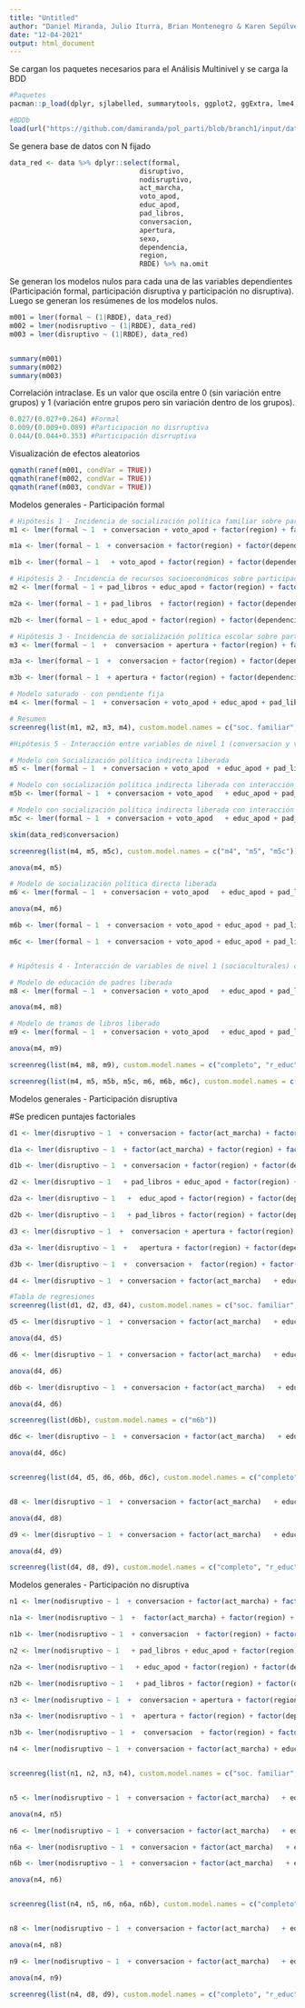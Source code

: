 ```yaml
---
title: "Untitled"
author: "Daniel Miranda, Julio Iturra, Brian Montenegro & Karen Sepúlveda"
date: "12-04-2021"
output: html_document
---
```


Se cargan los paquetes necesarios para el Análisis Multinivel y se carga la BDD

```r
#Paquetes
pacman::p_load(dplyr, sjlabelled, summarytools, ggplot2, ggExtra, lme4, texreg, sjPlot, lattice, stargazer)

#BDDb
load(url("https://github.com/damiranda/pol_parti/blob/branch1/input/data/proc/data.RData?raw=true"))

```

Se genera base de datos con N fijado

```r
data_red <- data %>% dplyr::select(formal,
                                disruptivo,
                                nodisruptivo,
                                act_marcha,
                                voto_apod,
                                educ_apod,
                                pad_libros,
                                conversacion,
                                apertura,
                                sexo,
                                dependencia,
                                region,
                                RBDE) %>% na.omit


```


Se generan los modelos nulos para cada una de las variables dependientes (Participación formal, participación disruptiva y participación no disruptiva). Luego se generan los resúmenes de los modelos nulos.

```r
m001 = lmer(formal ~ (1|RBDE), data_red)
m002 = lmer(nodisruptivo ~ (1|RBDE), data_red)
m003 = lmer(disruptivo ~ (1|RBDE), data_red)


summary(m001)
summary(m002)
summary(m003)
```

Correlación intraclase. Es un valor que oscila entre 0 (sin variación entre grupos) y 1 (variación entre grupos pero sin variación dentro de los grupos).

```r
0.027/(0.027+0.264) #Formal
0.009/(0.009+0.089) #Participación no disrruptiva
0.044/(0.044+0.353) #Participación disrruptiva
```

Visualización de efectos aleatorios

```r
qqmath(ranef(m001, condVar = TRUE))
qqmath(ranef(m002, condVar = TRUE))
qqmath(ranef(m003, condVar = TRUE))
```

Modelos generales - Participación formal

```r
# Hipótesis 1 - Incidencia de socialización política familiar sobre participación formal
m1 <- lmer(formal ~ 1  + conversacion + voto_apod + factor(region) + factor(dependencia) + factor(sexo) + (1 |RBDE), data_red)

m1a <- lmer(formal ~ 1  + conversacion + factor(region) + factor(dependencia)+ factor(factor(sexo)) + (1 |RBDE), data_red)

m1b <- lmer(formal ~ 1   + voto_apod + factor(region) + factor(dependencia)+ factor(sexo) + (1 |RBDE), data_red)

# Hipótesis 2 - Incidencia de recursos socioeconómicos sobre participación formal
m2 <- lmer(formal ~ 1 + pad_libros + educ_apod + factor(region) + factor(dependencia) + factor(sexo) + (1 |RBDE), data_red)

m2a <- lmer(formal ~ 1 + pad_libros  + factor(region) + factor(dependencia) + factor(sexo) + (1 |RBDE), data_red)

m2b <- lmer(formal ~ 1 + educ_apod + factor(region) + factor(dependencia) + factor(sexo) + (1 |RBDE), data_red)

# Hipótesis 3 - Incidencia de socialización política escolar sobre participación formal
m3 <- lmer(formal ~ 1  +  conversacion + apertura + factor(region) + factor(dependencia)+ factor(sexo) + (1 |RBDE), data_red)

m3a <- lmer(formal ~ 1  +  conversacion + factor(region) + factor(dependencia)+ factor(sexo) + (1 |RBDE), data_red)

m3b <- lmer(formal ~ 1  + apertura + factor(region) + factor(dependencia)+ factor(sexo) + (1 |RBDE), data_red)

# Modelo saturado - con pendiente fija
m4 <- lmer(formal ~ 1  + conversacion + voto_apod + educ_apod + pad_libros + conversacion + apertura + factor(region) + factor(dependencia)+ factor(sexo) + (1 |RBDE), data_red)

# Resumen
screenreg(list(m1, m2, m3, m4), custom.model.names = c("soc. familiar", "recursos", "soc. escolar", "completo"), omit.coef = "(sexo|dependencia|region)")

#Hipótesis 5 - Interacción entre variables de nivel 1 (conversacion y voto_apod) con variables de nivel 2 (apertura y conversacion) 

# Modelo con Socialización política indirecta liberada
m5 <- lmer(formal ~ 1  + conversacion + voto_apod  + educ_apod + pad_libros + conversacion + apertura + factor(region) + factor(dependencia) + factor(sexo) + (1 + conversacion |RBDE), data_red)

# Modelo con socialización política indirecta liberada con interacción con apertura a la discusión
m5b <- lmer(formal ~ 1  + conversacion + voto_apod   + educ_apod + pad_libros + conversacion + apertura + factor(region) + factor(dependencia) + factor(sexo) + conversacion * apertura + (1+conversacion |RBDE), data_red)

# Modelo con socialización política indirecta liberada con interacción con conversacion
m5c <- lmer(formal ~ 1  + conversacion + voto_apod   + educ_apod + pad_libros + conversacion + apertura + factor(region) + factor(dependencia) + factor(sexo) + conversacion * conversacion + (1+conversacion |RBDE), data_red)

skim(data_red$conversacion)

screenreg(list(m4, m5, m5c), custom.model.names = c("m4", "m5", "m5c"))

anova(m4, m5)

# Modelo de socialización política directa liberada
m6 <- lmer(formal ~ 1  + conversacion + voto_apod   + educ_apod + pad_libros + conversacion + apertura + factor(region) + factor(dependencia) + factor(sexo) + (1+voto_apod |RBDE), data_red)

anova(m4, m6)

m6b <- lmer(formal ~ 1  + conversacion + voto_apod + educ_apod + pad_libros + conversacion + apertura + factor(region) + factor(dependencia) + factor(sexo) + voto_apod * apertura + (1+voto_apod  |RBDE), data_red)

m6c <- lmer(formal ~ 1  + conversacion + voto_apod + educ_apod + pad_libros + conversacion + apertura + factor(region) + factor(dependencia) + factor(sexo) + voto_apod * conversacion + (1+voto_apod  |RBDE), data_red)


# Hipótesis 4 - Interacción de variables de nivel 1 (socioculturales) con variables de nivel 2 (apertura y conversacion)

# Modelo de educación de padres liberada
m8 <- lmer(formal ~ 1  + conversacion + voto_apod   + educ_apod + pad_libros + conversacion + apertura + factor(region) + factor(dependencia) + factor(sexo) + (1+educ_apod |RBDE), data_red)

anova(m4, m8)

# Modelo de tramos de libros liberado
m9 <- lmer(formal ~ 1  + conversacion + voto_apod   + educ_apod + pad_libros + conversacion + apertura + factor(region) + factor(dependencia) + factor(sexo) + (1+pad_libros |RBDE), data_red)

anova(m4, m9)

screenreg(list(m4, m8, m9), custom.model.names = c("completo", "r_educ", "r_libros"), omit.coef = "(sexo|dependencia|region)")

screenreg(list(m4, m5, m5b, m5c, m6, m6b, m6c), custom.model.names = c("completo", "r_conv", "aper x conv", "act x conv", "r_voto", "aper x voto", "act x voto"), omit.coef = "(sexo|dependencia|region)")
```

Modelos generales - Participación disruptiva

\#Se predicen puntajes factoriales

```r
d1 <- lmer(disruptivo ~ 1  + conversacion + factor(act_marcha) + factor(region) + factor(dependencia)+ factor(sexo) + (1 |RBDE), data_red)

d1a <- lmer(disruptivo ~ 1  + factor(act_marcha) + factor(region) + factor(dependencia)+ factor(sexo) + (1 |RBDE), data_red)

d1b <- lmer(disruptivo ~ 1  + conversacion + factor(region) + factor(dependencia)+ factor(sexo) + (1 |RBDE), data_red)

d2 <- lmer(disruptivo ~ 1   + pad_libros + educ_apod + factor(region) + factor(dependencia) + factor(sexo) + (1 |RBDE), data_red)

d2a <- lmer(disruptivo ~ 1   +  educ_apod + factor(region) + factor(dependencia) + factor(sexo) + (1 |RBDE), data_red)

d2b <- lmer(disruptivo ~ 1   + pad_libros + factor(region) + factor(dependencia) + factor(sexo) + (1 |RBDE), data_red)

d3 <- lmer(disruptivo ~ 1  +  conversacion + apertura + factor(region) + factor(dependencia)+ factor(sexo) + (1 |RBDE), data_red)

d3a <- lmer(disruptivo ~ 1  +   apertura + factor(region) + factor(dependencia)+ factor(sexo) + (1 |RBDE), data_red)

d3b <- lmer(disruptivo ~ 1  +  conversacion +  factor(region) + factor(dependencia)+ factor(sexo) + (1 |RBDE), data_red)

d4 <- lmer(disruptivo ~ 1  + conversacion + factor(act_marcha)   + educ_apod + pad_libros + conversacion + apertura + factor(region) + factor(dependencia)+ factor(sexo) + (1 |RBDE), data_red)

#Tabla de regresiones
screenreg(list(d1, d2, d3, d4), custom.model.names = c("soc. familiar", "recursos", "soc. escolar", "completo"), omit.coef = "(sexo|dependencia|region)")

d5 <- lmer(disruptivo ~ 1  + conversacion + factor(act_marcha)   + educ_apod + pad_libros + conversacion + apertura + factor(region) + factor(dependencia) + factor(sexo) + (1+conversacion |RBDE), data_red)

anova(d4, d5)

d6 <- lmer(disruptivo ~ 1  + conversacion + factor(act_marcha)   + educ_apod + pad_libros + conversacion + apertura + factor(region) + factor(dependencia) + factor(sexo) + (1+factor(act_marcha) |RBDE), data_red)

anova(d4, d6)

d6b <- lmer(disruptivo ~ 1  + conversacion + factor(act_marcha)   + educ_apod + pad_libros + conversacion + apertura + factor(region) + factor(dependencia) + factor(sexo) + factor(act_marcha)*conversacion+ (1+factor(act_marcha) |RBDE), data_red)

anova(d4, d6)

screenreg(list(d6b), custom.model.names = c("m6b"))

d6c <- lmer(disruptivo ~ 1  + conversacion + factor(act_marcha)   + educ_apod + pad_libros + conversacion + apertura + factor(region) + factor(dependencia) + factor(sexo) + factor(act_marcha)*apertura + (1+factor(act_marcha) |RBDE), data_red)

anova(d4, d6c)


screenreg(list(d4, d5, d6, d6b, d6c), custom.model.names = c("completo", "r_conv", "r_marcha", "marcha x conversacion", "marcha x apertura"), omit.coef = "(sexo|dependencia|region)")


d8 <- lmer(disruptivo ~ 1  + conversacion + factor(act_marcha)   + educ_apod + pad_libros + conversacion + apertura + factor(region) + factor(dependencia) + factor(sexo) + (1+educ_apod |RBDE), data_red)

anova(d4, d8)

d9 <- lmer(disruptivo ~ 1  + conversacion + factor(act_marcha)   + educ_apod + pad_libros + conversacion + apertura + factor(region) + factor(dependencia) + factor(sexo) + (1+pad_libros |RBDE), data_red)

anova(d4, d9)

screenreg(list(d4, d8, d9), custom.model.names = c("completo", "r_educ", "r_libros"), omit.coef = "(sexo|dependencia|region)")
```

Modelos generales - Participación no disruptiva

```r
n1 <- lmer(nodisruptivo ~ 1  + conversacion + factor(act_marcha) + factor(region) + factor(dependencia)+ factor(sexo) + (1 |RBDE), data_red)

n1a <- lmer(nodisruptivo ~ 1  +  factor(act_marcha) + factor(region) + factor(dependencia)+ factor(sexo) + (1 |RBDE), data_red)

n1b <- lmer(nodisruptivo ~ 1  + conversacion  + factor(region) + factor(dependencia)+ factor(sexo) + (1 |RBDE), data_red)

n2 <- lmer(nodisruptivo ~ 1   + pad_libros + educ_apod + factor(region) + factor(dependencia) + factor(sexo) + (1 |RBDE), data_red)

n2a <- lmer(nodisruptivo ~ 1   + educ_apod + factor(region) + factor(dependencia) + factor(sexo) + (1 |RBDE), data_red)

n2b <- lmer(nodisruptivo ~ 1   + pad_libros + factor(region) + factor(dependencia) + factor(sexo) + (1 |RBDE), data_red)

n3 <- lmer(nodisruptivo ~ 1  +  conversacion + apertura + factor(region) + factor(dependencia)+ factor(sexo) + (1 |RBDE), data_red)

n3a <- lmer(nodisruptivo ~ 1  +  apertura + factor(region) + factor(dependencia)+ factor(sexo) + (1 |RBDE), data_red)

n3b <- lmer(nodisruptivo ~ 1  +  conversacion  + factor(region) + factor(dependencia)+ factor(sexo) + (1 |RBDE), data_red)

n4 <- lmer(nodisruptivo ~ 1  + conversacion + factor(act_marcha) + educ_apod + pad_libros + conversacion + apertura + factor(region) + factor(dependencia)+ factor(sexo) + (1 |RBDE), data_red)


screenreg(list(n1, n2, n3, n4), custom.model.names = c("soc. familiar", "recursos", "soc. escolar", "completo"), omit.coef = "(sexo|dependencia|region)")


n5 <- lmer(nodisruptivo ~ 1  + conversacion + factor(act_marcha)   + educ_apod + pad_libros + conversacion + apertura + factor(region) + factor(dependencia) + factor(sexo) + (1+conversacion |RBDE), data_red)

anova(n4, n5)

n6 <- lmer(nodisruptivo ~ 1  + conversacion + factor(act_marcha)   + educ_apod + pad_libros + conversacion + apertura + factor(region) + factor(dependencia) + factor(sexo) + (1+factor(act_marcha) |RBDE), data_red)

n6a <- lmer(nodisruptivo ~ 1  + conversacion + factor(act_marcha)   + educ_apod + pad_libros + conversacion + apertura + factor(region) + factor(dependencia) + factor(sexo) + factor(act_marcha)*apertura+ (1+factor(act_marcha) |RBDE), data_red)

n6b <- lmer(nodisruptivo ~ 1  + conversacion + factor(act_marcha)   + educ_apod + pad_libros + conversacion + apertura + factor(region) + factor(dependencia) + factor(sexo) + factor(act_marcha)*conversacion+ (1+factor(act_marcha) |RBDE), data_red)

anova(n4, n6)


screenreg(list(n4, n5, n6, n6a, n6b), custom.model.names = c("completo", "r_conv", "r_marcha", "marcha x conversacion", "marcha x apertura"), omit.coef = "(sexo|dependencia|region)")


n8 <- lmer(nodisruptivo ~ 1  + conversacion + factor(act_marcha)   + educ_apod + pad_libros + conversacion + apertura + factor(region) + factor(dependencia) + factor(sexo) + (1+educ_apod |RBDE), data_red)

anova(n4, n8)

n9 <- lmer(nodisruptivo ~ 1  + conversacion + factor(act_marcha)   + educ_apod + pad_libros + conversacion + apertura + factor(region) + factor(dependencia) + factor(sexo) + (1+pad_libros |RBDE), data_red)

anova(n4, n9)

screenreg(list(n4, d8, d9), custom.model.names = c("completo", "r_educ", "r_libros"), omit.coef = "(sexo|dependencia|region)")
```
